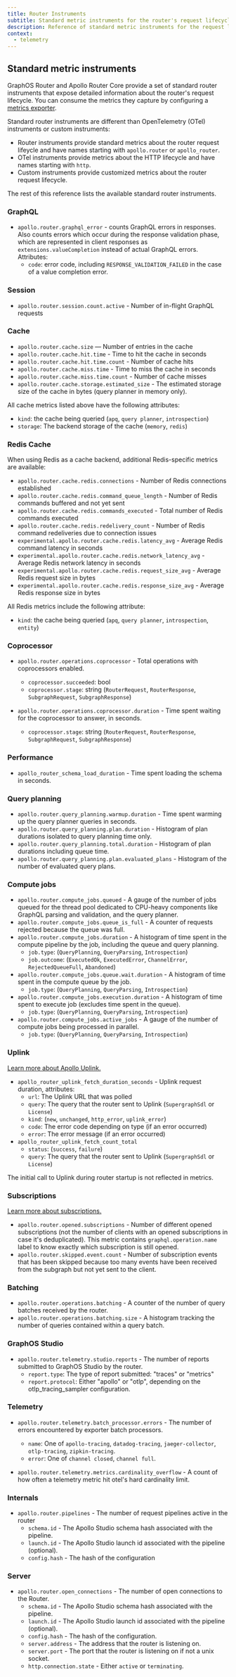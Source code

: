 ```yaml
---
title: Router Instruments
subtitle: Standard metric instruments for the router's request lifecycle
description: Reference of standard metric instruments for the request lifecycle of GraphOS Router and Apollo Router Core. Consumable via the router's metrics exporters.
context:
  - telemetry
---
```


## Standard metric instruments

GraphOS Router and Apollo Router Core provide a set of standard router instruments that expose detailed information about the router's request lifecycle. You can consume the metrics they capture by configuring a [metrics exporter](/router/configuration/telemetry/exporters/metrics/overview).

Standard router instruments are different than OpenTelemetry (OTel) instruments or custom instruments:

- Router instruments provide standard metrics about the router request lifeycle and have names starting with `apollo.router` or `apollo_router`.
- OTel instruments provide metrics about the HTTP lifecycle and have names starting with `http`.
- Custom instruments provide customized metrics about the router request lifecycle.

The rest of this reference lists the available standard router instruments.

### GraphQL

- `apollo.router.graphql_error` - counts GraphQL errors in responses. Also counts errors which occur during the response validation phase, which are represented in client responses as `extensions.valueCompletion` instead of actual GraphQL errors. Attributes:
  - `code`: error code, including `RESPONSE_VALIDATION_FAILED` in the case of a value completion error.

### Session

- `apollo.router.session.count.active` - Number of in-flight GraphQL requests

### Cache

- `apollo.router.cache.size` — Number of entries in the cache
- `apollo.router.cache.hit.time` - Time to hit the cache in seconds
- `apollo.router.cache.hit.time.count` - Number of cache hits
- `apollo.router.cache.miss.time` - Time to miss the cache in seconds
- `apollo.router.cache.miss.time.count` - Number of cache misses
- `apollo.router.cache.storage.estimated_size` - The estimated storage size of the cache in bytes (query planner in memory only).

All cache metrics listed above have the following attributes:

- `kind`: the cache being queried (`apq`, `query planner`, `introspection`)
- `storage`: The backend storage of the cache (`memory`, `redis`)

### Redis Cache

When using Redis as a cache backend, additional Redis-specific metrics are available:

- `apollo.router.cache.redis.connections` - Number of Redis connections established
- `apollo.router.cache.redis.command_queue_length` - Number of Redis commands buffered and not yet sent  
- `apollo.router.cache.redis.commands_executed` - Total number of Redis commands executed
- `apollo.router.cache.redis.redelivery_count` - Number of Redis command redeliveries due to connection issues
- `experimental.apollo.router.cache.redis.latency_avg` - Average Redis command latency in seconds
- `experimental.apollo.router.cache.redis.network_latency_avg` - Average Redis network latency in seconds  
- `experimental.apollo.router.cache.redis.request_size_avg` - Average Redis request size in bytes
- `experimental.apollo.router.cache.redis.response_size_avg` - Average Redis response size in bytes

All Redis metrics include the following attribute:

- `kind`: the cache being queried (`apq`, `query planner`, `introspection`, `entity`)

### Coprocessor

- `apollo.router.operations.coprocessor` - Total operations with coprocessors enabled.
  - `coprocessor.succeeded`: bool
  - `coprocessor.stage`: string (`RouterRequest`, `RouterResponse`, `SubgraphRequest`, `SubgraphResponse`)

- `apollo.router.operations.coprocessor.duration` - Time spent waiting for the coprocessor to answer, in seconds.
  - `coprocessor.stage`: string (`RouterRequest`, `RouterResponse`, `SubgraphRequest`, `SubgraphResponse`)

### Performance

- `apollo_router_schema_load_duration` - Time spent loading the schema in seconds.

### Query planning

- `apollo.router.query_planning.warmup.duration` - Time spent warming up the query planner queries in seconds.
- `apollo.router.query_planning.plan.duration` - Histogram of plan durations isolated to query planning time only.
- `apollo.router.query_planning.total.duration` - Histogram of plan durations including queue time.
- `apollo.router.query_planning.plan.evaluated_plans` - Histogram of the number of evaluated query plans.

### Compute jobs

- `apollo.router.compute_jobs.queued` - A gauge of the number of jobs queued for the thread pool dedicated to CPU-heavy components like GraphQL parsing and validation, and the query planner.
- `apollo.router.compute_jobs.queue_is_full` - A counter of requests rejected because the queue was full.
- `apollo.router.compute_jobs.duration` - A histogram of time spent in the compute pipeline by the job, including the queue and query planning.
  - `job.type`: (`QueryPlanning`, `QueryParsing`, `Introspection`)
  - `job.outcome`: (`ExecutedOk`, `ExecutedError`, `ChannelError`, `RejectedQueueFull`, `Abandoned`)
- `apollo.router.compute_jobs.queue.wait.duration` - A histogram of time spent in the compute queue by the job.
  - `job.type`: (`QueryPlanning`, `QueryParsing`, `Introspection`)
- `apollo.router.compute_jobs.execution.duration` - A histogram of time spent to execute job (excludes time spent in the queue).
  - `job.type`: (`QueryPlanning`, `QueryParsing`, `Introspection`)
- `apollo.router.compute_jobs.active_jobs` - A gauge of the number of compute jobs being processed in parallel.
  - `job.type`: (`QueryPlanning`, `QueryParsing`, `Introspection`)
### Uplink

<Tip>

[Learn more about Apollo Uplink.](/federation/managed-federation/uplink/)

</Tip>

- `apollo_router_uplink_fetch_duration_seconds` - Uplink request duration, attributes:
  - `url`: The Uplink URL that was polled
  - `query`: The query that the router sent to Uplink (`SupergraphSdl` or `License`)
  - `kind`: (`new`, `unchanged`, `http_error`, `uplink_error`)
  - `code`: The error code depending on type (if an error occurred)
  - `error`: The error message (if an error occurred)
- `apollo_router_uplink_fetch_count_total`
  - `status`: (`success`, `failure`)
  - `query`: The query that the router sent to Uplink (`SupergraphSdl` or `License`)

<Note>

The initial call to Uplink during router startup is not reflected in metrics.

</Note>

### Subscriptions

<Tip>

[Learn more about subscriptions.](/router/executing-operations/subscription-support/)

</Tip>

- `apollo.router.opened.subscriptions` - Number of different opened subscriptions (not the number of clients with an opened subscriptions in case it's deduplicated). This metric contains `graphql.operation.name` label to know exactly which subscription is still opened.
- `apollo.router.skipped.event.count` - Number of subscription events that has been skipped because too many events have been received from the subgraph but not yet sent to the client.

### Batching

- `apollo.router.operations.batching` - A counter of the number of query batches received by the router.
- `apollo.router.operations.batching.size` - A histogram tracking the number of queries contained within a query batch.

### GraphOS Studio

- `apollo.router.telemetry.studio.reports` - The number of reports submitted to GraphOS Studio by the router.
  - `report.type`: The type of report submitted: "traces" or "metrics"
  - `report.protocol`: Either "apollo" or "otlp", depending on the otlp_tracing_sampler configuration.

### Telemetry

- `apollo.router.telemetry.batch_processor.errors` - The number of errors encountered by exporter batch processors.
  - `name`: One of `apollo-tracing`, `datadog-tracing`, `jaeger-collector`, `otlp-tracing`, `zipkin-tracing`.
  - `error`: One of `channel closed`, `channel full`.

- `apollo.router.telemetry.metrics.cardinality_overflow` - A count of how often a telemetry metric hit otel's hard cardinality limit.

### Internals

- `apollo.router.pipelines` - The number of request pipelines active in the router
  - `schema.id` - The Apollo Studio schema hash associated with the pipeline.
  - `launch.id` - The Apollo Studio launch id associated with the pipeline (optional).
  - `config.hash` - The hash of the configuration

### Server

- `apollo.router.open_connections` - The number of open connections to the Router.
  - `schema.id` - The Apollo Studio schema hash associated with the pipeline.
  - `launch.id` - The Apollo Studio launch id associated with the pipeline (optional).
  - `config.hash` - The hash of the configuration.
  - `server.address` - The address that the router is listening on.
  - `server.port` - The port that the router is listening on if not a unix socket.
  - `http.connection.state` - Either `active` or `terminating`.
